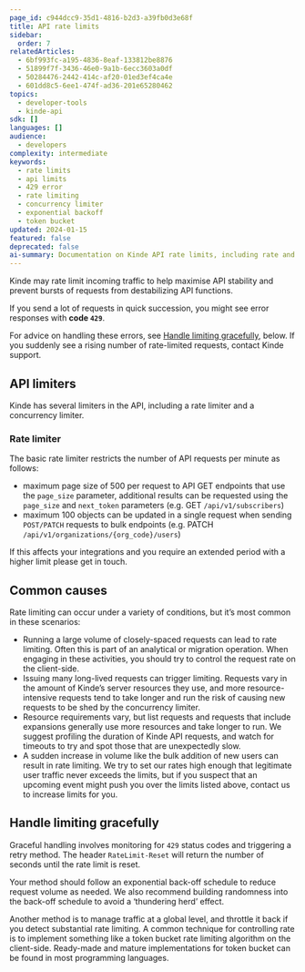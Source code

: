 ```yaml
---
page_id: c944dcc9-35d1-4816-b2d3-a39fb0d3e68f
title: API rate limits
sidebar:
  order: 7
relatedArticles:
  - 6bf993fc-a195-4836-8eaf-133812be8876
  - 51899f7f-3436-46e0-9a1b-6ecc3603a0df
  - 50284476-2442-414c-af20-01ed3ef4ca4e
  - 601dd8c5-6ee1-474f-ad36-201e65280462
topics:
  - developer-tools
  - kinde-api
sdk: []
languages: []
audience:
  - developers
complexity: intermediate
keywords:
  - rate limits
  - api limits
  - 429 error
  - rate limiting
  - concurrency limiter
  - exponential backoff
  - token bucket
updated: 2024-01-15
featured: false
deprecated: false
ai-summary: Documentation on Kinde API rate limits, including rate and concurrency limiters, common causes, and graceful handling strategies
---
```


Kinde may rate limit incoming traffic to help maximise API stability and prevent bursts of requests from destabilizing API functions.

If you send a lot of requests in quick succession, you might see error responses with **code `429`**.

For advice on handling these errors, see [Handle limiting gracefully](#handle-limiting-gracefully), below. If you suddenly see a rising number of rate-limited requests, contact Kinde support.

## API limiters

Kinde has several limiters in the API, including a rate limiter and a concurrency limiter.

### Rate limiter

The basic rate limiter restricts the number of API requests per minute as follows:

- maximum page size of 500 per request to API GET endpoints that use the `page_size` parameter, additional results can be requested using the `page_size` and `next_token` parameters (e.g. GET `/api/v1/subscribers`)
- maximum 100 objects can be updated in a single request when sending `POST/PATCH` requests to bulk endpoints (e.g. PATCH `/api/v1/organizations/{org_code}/users`)

If this affects your integrations and you require an extended period with a higher limit please get in touch.

## Common causes

Rate limiting can occur under a variety of conditions, but it’s most common in these scenarios:

- Running a large volume of closely-spaced requests can lead to rate limiting. Often this is part of an analytical or migration operation. When engaging in these activities, you should try to control the request rate on the client-side.
- Issuing many long-lived requests can trigger limiting. Requests vary in the amount of Kinde’s server resources they use, and more resource-intensive requests tend to take longer and run the risk of causing new requests to be shed by the concurrency limiter.
- Resource requirements vary, but list requests and requests that include expansions generally use more resources and take longer to run. We suggest profiling the duration of Kinde API requests, and watch for timeouts to try and spot those that are unexpectedly slow.
- A sudden increase in volume like the bulk addition of new users can result in rate limiting. We try to set our rates high enough that legitimate user traffic never exceeds the limits, but if you suspect that an upcoming event might push you over the limits listed above, contact us to increase limits for you.

## Handle limiting gracefully

Graceful handling involves monitoring for `429` status codes and triggering a retry method.  The header `RateLimit-Reset` will return the number of seconds until the rate limit is reset.

Your method should follow an exponential back-off schedule to reduce request volume as needed. We also recommend building randomness into the back-off schedule to avoid a ‘thundering herd’ effect.

Another method is to manage traffic at a global level, and throttle it back if you detect substantial rate limiting. A common technique for controlling rate is to implement something like a token bucket rate limiting algorithm on the client-side. Ready-made and mature implementations for token bucket can be found in most programming languages.
